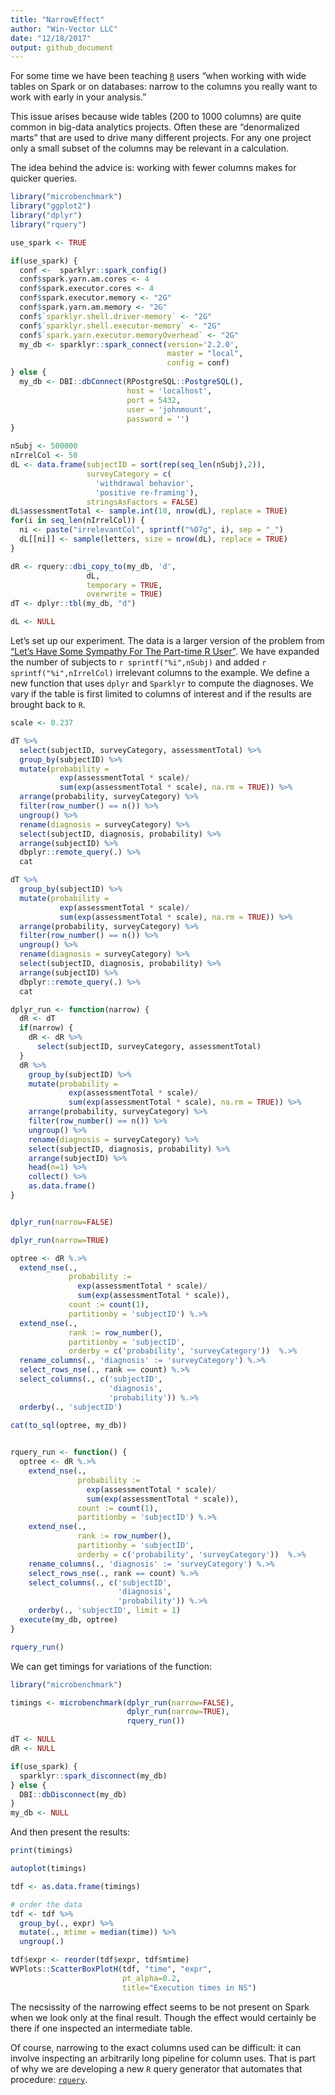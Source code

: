 ```yaml
---
title: "NarrowEffect"
author: "Win-Vector LLC"
date: "12/18/2017"
output: github_document
---
```


<!-- NarrowEffect.md is generated from NarrowEffect.Rmd. Please edit that file -->

For some time we have been teaching [`R`](https://journal.r-project.org) users "when working with wide tables on Spark or on databases: narrow to the columns you really want to work with early in your analysis."

This issue arises because wide tables (200 to 1000 columns) are quite common in big-data analytics projects.  Often these are "denormalized marts" that are used to drive many different projects.  For any one project only a small subset of the columns may be relevant in a calculation.

The idea behind the advice is: working with fewer columns makes for quicker queries.


```r
library("microbenchmark")
library("ggplot2")
library("dplyr")
library("rquery")

use_spark <- TRUE
```

```r
if(use_spark) {
  conf <-  sparklyr::spark_config()
  conf$spark.yarn.am.cores <- 4
  conf$spark.executor.cores <- 4
  conf$spark.executor.memory <- "2G"
  conf$spark.yarn.am.memory <- "2G" 
  conf$`sparklyr.shell.driver-memory` <- "2G"
  conf$`sparklyr.shell.executor-memory` <- "2G"
  conf$`spark.yarn.executor.memoryOverhead` <- "2G"
  my_db <- sparklyr::spark_connect(version='2.2.0', 
                                   master = "local",
                                   config = conf)
} else {
  my_db <- DBI::dbConnect(RPostgreSQL::PostgreSQL(),
                          host = 'localhost',
                          port = 5432,
                          user = 'johnmount',
                          password = '')
}

nSubj <- 500000
nIrrelCol <- 50
dL <- data.frame(subjectID = sort(rep(seq_len(nSubj),2)),
                 surveyCategory = c(
                   'withdrawal behavior',
                   'positive re-framing'),
                 stringsAsFactors = FALSE)
dL$assessmentTotal <- sample.int(10, nrow(dL), replace = TRUE)
for(i in seq_len(nIrrelCol)) {
  ni <- paste("irrelevantCol", sprintf("%07g", i), sep = "_")
  dL[[ni]] <- sample(letters, size = nrow(dL), replace = TRUE)
}

dR <- rquery::dbi_copy_to(my_db, 'd',
                 dL,
                 temporary = TRUE, 
                 overwrite = TRUE)
dT <- dplyr::tbl(my_db, "d")

dL <- NULL
```


Let's set up our experiment.  The data is a larger version of the problem from ["Let’s Have Some Sympathy For The Part-time R User"](http://www.win-vector.com/blog/2017/08/lets-have-some-sympathy-for-the-part-time-r-user/).  We have expanded the number of subjects to `r sprintf("%i",nSubj)` and added `r sprintf("%i",nIrrelCol)` irrelevant columns to the example.  We define a new function that uses `dplyr` and `Sparklyr` to compute the diagnoses.  We vary if the table is first limited to columns of interest and if the results are brought back to `R`.

```r
scale <- 0.237
```

```r
dT %>%
  select(subjectID, surveyCategory, assessmentTotal) %>%
  group_by(subjectID) %>%
  mutate(probability =
           exp(assessmentTotal * scale)/
           sum(exp(assessmentTotal * scale), na.rm = TRUE)) %>%
  arrange(probability, surveyCategory) %>%
  filter(row_number() == n()) %>%
  ungroup() %>%
  rename(diagnosis = surveyCategory) %>%
  select(subjectID, diagnosis, probability) %>%
  arrange(subjectID) %>%
  dbplyr::remote_query(.) %>%
  cat

dT %>%
  group_by(subjectID) %>%
  mutate(probability =
           exp(assessmentTotal * scale)/
           sum(exp(assessmentTotal * scale), na.rm = TRUE)) %>%
  arrange(probability, surveyCategory) %>%
  filter(row_number() == n()) %>%
  ungroup() %>%
  rename(diagnosis = surveyCategory) %>%
  select(subjectID, diagnosis, probability) %>%
  arrange(subjectID) %>%
  dbplyr::remote_query(.) %>%
  cat

dplyr_run <- function(narrow) {
  dR <- dT
  if(narrow) {
    dR <- dR %>%
      select(subjectID, surveyCategory, assessmentTotal)
  }
  dR %>%
    group_by(subjectID) %>%
    mutate(probability =
             exp(assessmentTotal * scale)/
             sum(exp(assessmentTotal * scale), na.rm = TRUE)) %>%
    arrange(probability, surveyCategory) %>%
    filter(row_number() == n()) %>%
    ungroup() %>%
    rename(diagnosis = surveyCategory) %>%
    select(subjectID, diagnosis, probability) %>%
    arrange(subjectID) %>% 
    head(n=1) %>%
    collect() %>%
    as.data.frame()
}


dplyr_run(narrow=FALSE)

dplyr_run(narrow=TRUE)
```

```r
optree <- dR %.>%
  extend_nse(.,
             probability :=
               exp(assessmentTotal * scale)/
               sum(exp(assessmentTotal * scale)),
             count := count(1),
             partitionby = 'subjectID') %.>%
  extend_nse(.,
             rank := row_number(),
             partitionby = 'subjectID',
             orderby = c('probability', 'surveyCategory'))  %.>%
  rename_columns(., 'diagnosis' := 'surveyCategory') %.>%
  select_rows_nse(., rank == count) %.>%
  select_columns(., c('subjectID', 
                      'diagnosis', 
                      'probability')) %.>%
  orderby(., 'subjectID')

cat(to_sql(optree, my_db))

  
rquery_run <- function() {
  optree <- dR %.>%
    extend_nse(.,
               probability :=
                 exp(assessmentTotal * scale)/
                 sum(exp(assessmentTotal * scale)),
               count := count(1),
               partitionby = 'subjectID') %.>%
    extend_nse(.,
               rank := row_number(),
               partitionby = 'subjectID',
               orderby = c('probability', 'surveyCategory'))  %.>%
    rename_columns(., 'diagnosis' := 'surveyCategory') %.>%
    select_rows_nse(., rank == count) %.>%
    select_columns(., c('subjectID', 
                        'diagnosis', 
                        'probability')) %.>%
    orderby(., 'subjectID', limit = 1)
  execute(my_db, optree)
}

rquery_run()

```

We can get timings for variations of the function:

```r
library("microbenchmark")

timings <- microbenchmark(dplyr_run(narrow=FALSE), 
                          dplyr_run(narrow=TRUE),
                          rquery_run())

dT <- NULL
dR <- NULL
```

```r
if(use_spark) {
  sparklyr::spark_disconnect(my_db)
} else {
  DBI::dbDisconnect(my_db)
}
my_db <- NULL
```

And then present the results:

```r
print(timings)

autoplot(timings)

tdf <- as.data.frame(timings)

# order the data
tdf <- tdf %>%
  group_by(., expr) %>%
  mutate(., mtime = median(time)) %>%
  ungroup(.)

tdf$expr <- reorder(tdf$expr, tdf$mtime)
WVPlots::ScatterBoxPlotH(tdf, "time", "expr",  
                         pt_alpha=0.2,
                         title="Execution times in NS")
```

The necsissity of the narrowing effect seems to be not present on Spark when we look only at the final result. Though the effect would certainly be there if one inspected an intermediate table.

Of course, narrowing to the exact columns used can be difficult: it can involve inspecting an
arbitrarily long pipeline for column uses.  That is part of why we are developing
a new `R` query generator that automates that procedure: [`rquery`](https://winvector.github.io/rquery/).




